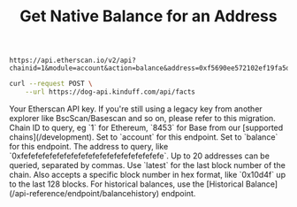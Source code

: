 ﻿---
title: "Get Native Balance for an Address"
api: "GET /v2/api"
keywords: ["Ether balance", "Etherscan balance"]
---


  <RequestExample>

```plaintext Try in Your Browser
https://api.etherscan.io/v2/api?chainid=1&module=account&action=balance&address=0xf5690ee572102ef19fa5d0452b71e395eaae3083&tag=latest&apikey=YourApiKeyToken
```

```bash cURL
curl --request POST \
    --url https://dog-api.kinduff.com/api/facts
```

</RequestExample>

  <ParamField query="apikey" type="string">
    Your Etherscan API key. If you're still using a legacy key from another explorer like BscScan/Basescan and so on, please refer to this migration.
  </ParamField>
  <ParamField query="chainid" type="string" default="1">
    Chain ID to query, eg `1` for Ethereum, `8453` for Base from our [supported chains](/development).
  </ParamField>
  <ParamField query="module" type="string" required default="account">
    Set to `account` for this endpoint.
  </ParamField>
  <ParamField query="action" type="string" default="balance">
    Set to `balance` for this endpoint.
  </ParamField>
  <ParamField query="address" type="string" default="0xde0b295669a9fd93d5f28d9ec85e40f4cb697bae">
    The address to query, like `0xfefefefefefefefefefefefefefefefefefefefe`. Up to 20 addresses can be queried, separated by commas.
  </ParamField>
  <ParamField query="tag" type="string" default="latest">
    Use `latest` for the last block number of the chain. Also accepts a specific block number in hex format, like `0x10d4f` up to the last 128 blocks. For historical balances, use the [Historical Balance](/api-reference/endpoint/balancehistory) endpoint.  
  </ParamField>